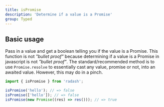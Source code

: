 ```yaml
---
title: isPromise
description: 'Determine if a value is a Promise'
group: Typed
---
```


## Basic usage

Pass in a value and get a boolean telling you if the value is a Promise. This function is not _"bullet proof"_ because determining if a value is a Promise in javascript is not _"bullet proof"_. The standard/recommended method is to use `Promise.resolve` to essentially cast any value, promise or not, into an awaited value. However, this may do in a pinch.

```ts
import { isPromise } from 'radash';

isPromise('hello'); // => false
isPromise(['hello']); // => false
isPromise(new Promise((res) => res())); // => true
```

